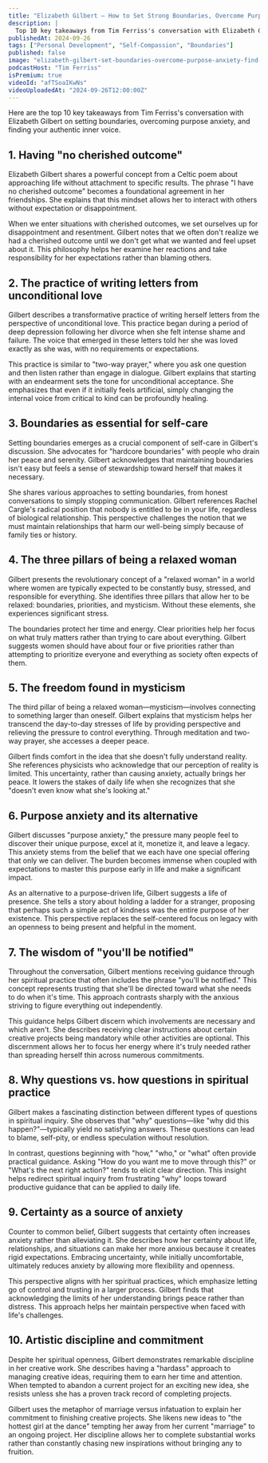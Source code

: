 ```yaml
---
title: "Elizabeth Gilbert — How to Set Strong Boundaries, Overcome Purpose Anxiety, & Find Your Inner Voice"
description: |
  Top 10 key takeaways from Tim Ferriss's conversation with Elizabeth Gilbert on setting boundaries, overcoming purpose anxiety, and finding your authentic inner voice.
publishedAt: 2024-09-26
tags: ["Personal Development", "Self-Compassion", "Boundaries"]
published: false
image: "elizabeth-gilbert-set-boundaries-overcome-purpose-anxiety-find-inner-voice.jpg"
podcastHost: "Tim Ferriss"
isPremium: true
videoId: "afTSoaIKwNs"
videoUploadedAt: "2024-09-26T12:00:00Z"
---
```



<PodcastSummaryPageLayout frontmatter={frontmatter}>

Here are the top 10 key takeaways from Tim Ferriss's conversation with Elizabeth Gilbert on setting boundaries, overcoming purpose anxiety, and finding your authentic inner voice.

## 1. Having "no cherished outcome"

Elizabeth Gilbert shares a powerful concept from a Celtic poem about approaching life without attachment to specific results. The phrase "I have no cherished outcome" becomes a foundational agreement in her friendships. She explains that this mindset allows her to interact with others without expectation or disappointment.

When we enter situations with cherished outcomes, we set ourselves up for disappointment and resentment. Gilbert notes that we often don't realize we had a cherished outcome until we don't get what we wanted and feel upset about it. This philosophy helps her examine her reactions and take responsibility for her expectations rather than blaming others.

## 2. The practice of writing letters from unconditional love

Gilbert describes a transformative practice of writing herself letters from the perspective of unconditional love. This practice began during a period of deep depression following her divorce when she felt intense shame and failure. The voice that emerged in these letters told her she was loved exactly as she was, with no requirements or expectations.

This practice is similar to "two-way prayer," where you ask one question and then listen rather than engage in dialogue. Gilbert explains that starting with an endearment sets the tone for unconditional acceptance. She emphasizes that even if it initially feels artificial, simply changing the internal voice from critical to kind can be profoundly healing.

## 3. Boundaries as essential for self-care

Setting boundaries emerges as a crucial component of self-care in Gilbert's discussion. She advocates for "hardcore boundaries" with people who drain her peace and serenity. Gilbert acknowledges that maintaining boundaries isn't easy but feels a sense of stewardship toward herself that makes it necessary.

She shares various approaches to setting boundaries, from honest conversations to simply stopping communication. Gilbert references Rachel Cargle's radical position that nobody is entitled to be in your life, regardless of biological relationship. This perspective challenges the notion that we must maintain relationships that harm our well-being simply because of family ties or history.

## 4. The three pillars of being a relaxed woman

Gilbert presents the revolutionary concept of a "relaxed woman" in a world where women are typically expected to be constantly busy, stressed, and responsible for everything. She identifies three pillars that allow her to be relaxed: boundaries, priorities, and mysticism. Without these elements, she experiences significant stress.

The boundaries protect her time and energy. Clear priorities help her focus on what truly matters rather than trying to care about everything. Gilbert suggests women should have about four or five priorities rather than attempting to prioritize everyone and everything as society often expects of them.

## 5. The freedom found in mysticism

The third pillar of being a relaxed woman—mysticism—involves connecting to something larger than oneself. Gilbert explains that mysticism helps her transcend the day-to-day stresses of life by providing perspective and relieving the pressure to control everything. Through meditation and two-way prayer, she accesses a deeper peace.

Gilbert finds comfort in the idea that she doesn't fully understand reality. She references physicists who acknowledge that our perception of reality is limited. This uncertainty, rather than causing anxiety, actually brings her peace. It lowers the stakes of daily life when she recognizes that she "doesn't even know what she's looking at."

## 6. Purpose anxiety and its alternative

Gilbert discusses "purpose anxiety," the pressure many people feel to discover their unique purpose, excel at it, monetize it, and leave a legacy. This anxiety stems from the belief that we each have one special offering that only we can deliver. The burden becomes immense when coupled with expectations to master this purpose early in life and make a significant impact.

As an alternative to a purpose-driven life, Gilbert suggests a life of presence. She tells a story about holding a ladder for a stranger, proposing that perhaps such a simple act of kindness was the entire purpose of her existence. This perspective replaces the self-centered focus on legacy with an openness to being present and helpful in the moment.

## 7. The wisdom of "you'll be notified"

Throughout the conversation, Gilbert mentions receiving guidance through her spiritual practice that often includes the phrase "you'll be notified." This concept represents trusting that she'll be directed toward what she needs to do when it's time. This approach contrasts sharply with the anxious striving to figure everything out independently.

This guidance helps Gilbert discern which involvements are necessary and which aren't. She describes receiving clear instructions about certain creative projects being mandatory while other activities are optional. This discernment allows her to focus her energy where it's truly needed rather than spreading herself thin across numerous commitments.

## 8. Why questions vs. how questions in spiritual practice

Gilbert makes a fascinating distinction between different types of questions in spiritual inquiry. She observes that "why" questions—like "why did this happen?"—typically yield no satisfying answers. These questions can lead to blame, self-pity, or endless speculation without resolution.

In contrast, questions beginning with "how," "who," or "what" often provide practical guidance. Asking "How do you want me to move through this?" or "What's the next right action?" tends to elicit clear direction. This insight helps redirect spiritual inquiry from frustrating "why" loops toward productive guidance that can be applied to daily life.

## 9. Certainty as a source of anxiety

Counter to common belief, Gilbert suggests that certainty often increases anxiety rather than alleviating it. She describes how her certainty about life, relationships, and situations can make her more anxious because it creates rigid expectations. Embracing uncertainty, while initially uncomfortable, ultimately reduces anxiety by allowing more flexibility and openness.

This perspective aligns with her spiritual practices, which emphasize letting go of control and trusting in a larger process. Gilbert finds that acknowledging the limits of her understanding brings peace rather than distress. This approach helps her maintain perspective when faced with life's challenges.

## 10. Artistic discipline and commitment

Despite her spiritual openness, Gilbert demonstrates remarkable discipline in her creative work. She describes having a "hardass" approach to managing creative ideas, requiring them to earn her time and attention. When tempted to abandon a current project for an exciting new idea, she resists unless she has a proven track record of completing projects.

Gilbert uses the metaphor of marriage versus infatuation to explain her commitment to finishing creative projects. She likens new ideas to "the hottest girl at the dance" tempting her away from her current "marriage" to an ongoing project. Her discipline allows her to complete substantial works rather than constantly chasing new inspirations without bringing any to fruition.

</PodcastSummaryPageLayout>
